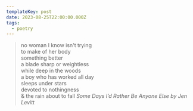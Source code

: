 ```yaml
---
templateKey: post
date: 2023-08-25T22:00:00.000Z
tags:
  - poetry
---
```

> no woman I know isn't trying<br/>
> to make of her body<br/>
> something better<br/>
> a blade sharp or weightless<br/>
> while deep in the woods<br/>
> a boy who has worked all day<br/>
> sleeps under stars<br/>
> devoted to nothingness<br/>
> & the rain about to fall
> <cite>Some Days I’d Rather Be Anyone Else by Jen Levitt</cite>
